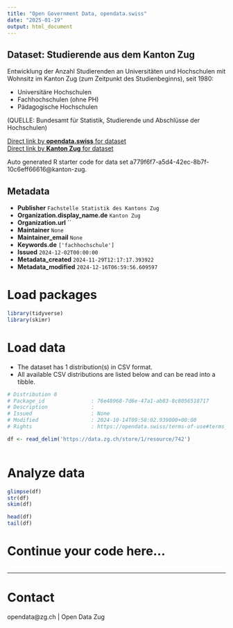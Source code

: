```yaml
---
title: "Open Government Data, opendata.swiss"
date: "2025-01-19"
output: html_document
---
```


## Dataset: Studierende aus dem Kanton Zug

Entwicklung der Anzahl Studierenden an Universitäten und Hochschulen mit Wohnsitz im Kanton Zug (zum Zeitpunkt des Studienbeginns), seit 1980:

- Universitäre Hochschulen
- Fachhochschulen (ohne PH)
- Pädagogische Hochschulen

(QUELLE: Bundesamt für Statistik, Studierende und Abschlüsse der Hochschulen)

[Direct link by **opendata.swiss** for dataset](https://opendata.swiss/de/dataset/studierende-aus-dem-kanton-zug)<br>
[Direct link by **Kanton Zug** for dataset](https://www.zg.ch/behoerden/gesundheitsdirektion/statistikfachstelle/themen/bildung/tertiaerstufe)

Auto generated R starter code for data set a779f6f7-a5d4-42ec-8b7f-10c6eff66616@kanton-zug.

## Metadata

- **Publisher** `Fachstelle Statistik des Kantons Zug`
- **Organization.display_name.de** `Kanton Zug`
- **Organization.url** ``
- **Maintainer** `None`
- **Maintainer_email** `None`
- **Keywords.de** `['fachhochschule']`
- **Issued** `2024-12-02T00:00:00`
- **Metadata_created** `2024-11-29T12:17:17.393922`
- **Metadata_modified** `2024-12-16T06:59:56.609597`


# Load packages

```r

library(tidyverse)
library(skimr)

```

# Load data

-   The dataset has 1 distribution(s) in CSV format.
-   All available CSV distributions are listed below and can be read into a tibble.

```r

# Distribution 0
# Package_id               : 76e48968-7d6e-47a1-ab83-8c8056518717
# Description              : 
# Issued                   : None
# Modified                 : 2024-10-14T09:58:02.939000+00:00
# Rights                   : https://opendata.swiss/terms-of-use#terms_by

df <- read_delim('https://data.zg.ch/store/1/resource/742')



```

# Analyze data

```r

glimpse(df)
str(df)
skim(df)

head(df)
tail(df)

```

# Continue your code here...

```r

```

------------------------------------------------------------------------

# Contact

opendata@zg.ch | Open Data Zug
